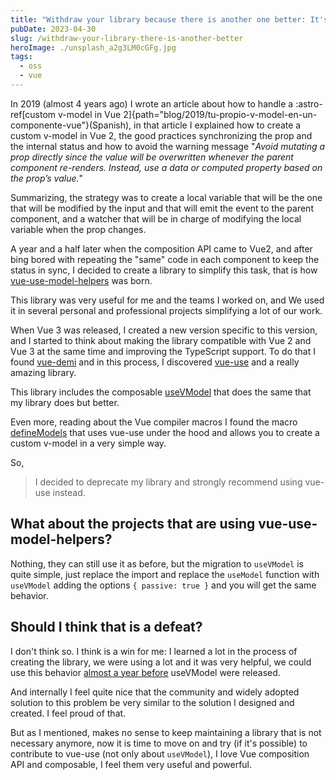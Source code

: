 ```yaml
---
title: "Withdraw your library because there is another one better: It's something nice!"
pubDate: 2023-04-30
slug: /withdraw-your-library-there-is-another-better
heroImage: ./unsplash_a2g3LM0cGFg.jpg
tags:
  - oss
  - vue
---
```


In 2019 (almost 4 years ago) I wrote an article about how to handle a :astro-ref[custom v-model in Vue 2]{path="blog/2019/tu-propio-v-model-en-un-componente-vue"}(Spanish), in that article I explained how to create a custom v-model in Vue 2, the good practices synchronizing the prop and the internal status and how to avoid the warning message "_Avoid mutating a prop directly since the value will be overwritten whenever the parent component re-renders. Instead, use a data or computed property based on the prop’s value._"

Summarizing, the strategy was to create a local variable that will be the one that will be modified by the input and that will emit the event to the parent component, and a watcher that will be in charge of modifying the local variable when the prop changes.

A year and a half later when the composition API came to Vue2, and after bing bored with repeating the "same" code in each component to keep the status in sync, I decided to create a library to simplify this task, that is how [vue-use-model-helpers](https://www.npmjs.com/package/vue-use-model-helpers) was born.

This library was very useful for me and the teams I worked on, and We used it in several personal and professional projects simplifying a lot of our work.

When Vue 3 was released, I created a new version specific to this version, and I started to think about making the library compatible with Vue 2 and Vue 3 at the same time and improving the TypeScript support. To do that I found [vue-demi](https://github.com/vueuse/vue-demi) and in this process, I discovered [vue-use](https://github.com/vueuse/vueuse) and a really amazing library.

This library includes the composable [useVModel](https://vueuse.org/core/useVModel/) that does the same that my library does but better.

Even more, reading about the Vue compiler macros I found the macro [defineModels](https://vue-macros.sxzz.moe/macros/define-models.html) that uses vue-use under the hood and allows you to create a custom v-model in a very simple way.

So,

> I decided to deprecate my library and strongly recommend using vue-use instead.

## What about the projects that are using vue-use-model-helpers?

Nothing, they can still use it as before, but the migration to `useVModel` is quite simple, just replace the import and replace the `useModel` function with `useVModel` adding the options `{ passive: true }` and you will get the same behavior.

## Should I think that is a defeat?

I don't think so. I think is a win for me: I learned a lot in the process of creating the library, we were using a lot and it was very helpful, we could use this behavior [almost a year before](https://github.com/vueuse/vueuse/commit/9aa2c3aa5d3aeeb09412e44ecedd038d5bc2439f) useVModel were released.

And internally I feel quite nice that the community and widely adopted solution to this problem be very similar to the solution I designed and created. I feel proud of that.

But as I mentioned, makes no sense to keep maintaining a library that is not necessary anymore, now it is time to move on and try (if it's possible) to contribute to vue-use (not only about `useVModel`), I love Vue composition API and composable, I feel them very useful and powerful.
